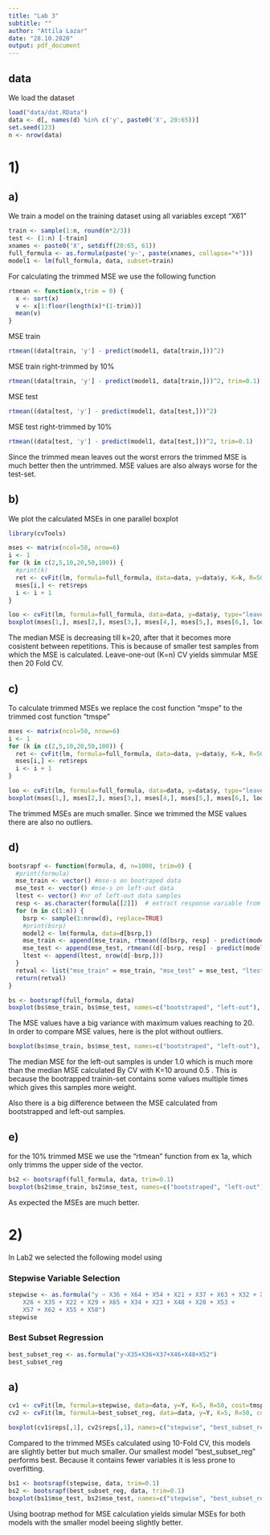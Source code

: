 ```yaml
---
title: "Lab 3"
subtitle: ""
author: "Attila Lazar"
date: "28.10.2020"
output: pdf_document
---
```


## data

We load the dataset

```r
load("data/dat.RData")
data <- d[, names(d) %in% c('y', paste0('X', 20:65))]
set.seed(123)
n <- nrow(data)
```


# 1)

## a)

We train a model on the training dataset using all variables except "X61"

```r
train <- sample(1:n, round(n*2/3))
test <- (1:n) [-train]
xnames <- paste0('X', setdiff(20:65, 61))
full_formula <- as.formula(paste('y~', paste(xnames, collapse="+")))
model1 <- lm(full_formula, data, subset=train) 
```


For calculating the trimmed MSE we use the following function
```r
rtmean <- function(x,trim = 0) {
  x <- sort(x)
  v <- x[1:floor(length(x)*(1-trim))]
  mean(v)
}
```

MSE train
```r
rtmean((data[train, 'y'] - predict(model1, data[train,]))^2)
```

MSE train right-trimmed by 10%
```r
rtmean((data[train, 'y'] - predict(model1, data[train,]))^2, trim=0.1)
```


MSE test
```r
rtmean((data[test, 'y'] - predict(model1, data[test,]))^2)
```


MSE test right-trimmed by 10%
```r
rtmean((data[test, 'y'] - predict(model1, data[test,]))^2, trim=0.1)
```

Since the trimmed mean leaves out the worst errors the trimmed MSE is much better then the untrimmed. MSE values are also always worse for the test-set.

## b)

We plot the calculated MSEs in one parallel boxplot

```r

library(cvTools)

mses <- matrix(ncol=50, nrow=6)
i <- 1
for (k in c(2,5,10,20,50,100)) {
  #print(k)
  ret <- cvFit(lm, formula=full_formula, data=data, y=data$y, K=k, R=50, cost=mspe, seed = 123)
  mses[i,] <- ret$reps
  i <- i + 1
}

loo <- cvFit(lm, formula=full_formula, data=data, y=data$y, type="leave-one-out", K=n, cost=mspe, seed = 123)
boxplot(mses[1,], mses[2,], mses[3,], mses[4,], mses[5,], mses[6,], loo$cv, names=c("2","5","10","20","50","100","n"), xlab="K-Fold", ylab="MSE", main="MSEs for CV with 50 Repetitions")

```
The median MSE is decreasing till k=20, after that it becomes more cosistent between repetitions. This is because of smaller test samples from which the MSE is calculated. Leave-one-out (K=n) CV yields simmular MSE then 20 Fold CV.

## c)

To calculate trimmed MSEs we replace the cost function "mspe" to the trimmed cost function "tmspe"

```r
mses <- matrix(ncol=50, nrow=6)
i <- 1
for (k in c(2,5,10,20,50,100)) {
  ret <- cvFit(lm, formula=full_formula, data=data, y=data$y, K=k, R=50, cost=tmspe, costArgs = list(trim = 0.1))
  mses[i,] <- ret$reps
  i <- i + 1
}

loo <- cvFit(lm, formula=full_formula, data=data, y=data$y, type="leave-one-out", K=n, cost=tmspe, costArgs = list(trim = 0.1))
boxplot(mses[1,], mses[2,], mses[3,], mses[4,], mses[5,], mses[6,], loo$cv, names=c("2","5","10","20","50","100","n"), xlab="K-Fold", ylab="MSE", main="10% trimmed MSEs for CV with 50 Repetitions ")

```
The trimmed MSEs are much smaller. Since we trimmed the MSE values there are also no outliers.

## d)


```r
bootsrapf <- function(formula, d, n=1000, trim=0) {
  #print(formula)
  mse_train <- vector() #mse-s on bootraped data
  mse_test <- vector() #mse-s on left-out data
  ltest <- vector() #nr of left-out data samples
  resp <- as.character(formula[[2]])  # extract response variable from formula
  for (m in c(1:n)) {
    bsrp <- sample(1:nrow(d), replace=TRUE)
    #print(bsrp)
    model2 <- lm(formula, data=d[bsrp,])
    mse_train <- append(mse_train, rtmean((d[bsrp, resp] - predict(model2, d[bsrp,]))^2, trim=trim))
    mse_test <- append(mse_test, rtmean((d[-bsrp, resp] - predict(model2, d[-bsrp,]))^2, trim=trim))
    ltest <- append(ltest, nrow(d[-bsrp,]))
  }
  retval <- list("mse_train" = mse_train, "mse_test" = mse_test, "ltest" = ltest)
  return(retval)
}

```

```r
bs <- bootsrapf(full_formula, data)
boxplot(bs$mse_train, bs$mse_test, names=c("bootstraped", "left-out"), xlab="Data-sets", ylab="MSE", main="MSEs with Bootstrap")

```
The MSE values have a big variance with maximum values reaching to 20. In order to compare MSE values, here is the plot without outliers.

```r
boxplot(bs$mse_train, bs$mse_test, names=c("bootstraped", "left-out"), outline=FALSE, xlab="Data-sets", ylab="MSE", main="MSEs with Bootstrap (without outliers)")

```
The median MSE for the left-out samples is under 1.0 which is much more than the median MSE calculated By CV with K=10 around 0.5 . This is because the bootrapped trainin-set contains some values multiple times which gives this samples more weight. 

Also there is a big difference between the MSE calculated from bootstrapped and left-out samples.

## e)

for the 10% trimmed MSE we use the "rtmean" function from ex 1a, which only trimms the upper side of the vector. 

```r
bs2 <- bootsrapf(full_formula, data, trim=0.1)
boxplot(bs2$mse_train, bs2$mse_test, names=c("bootstraped", "left-out"), xlab="Data-sets", ylab="MSE", main="10% trimmed MSEs with Bootstrap")
```

As expected the MSEs are much better.


# 2)

In Lab2 we selected the following model using 

### Stepwise Variable Selection

```r
stepwise <- as.formula("y ~ X36 + X64 + X54 + X21 + X37 + X63 + X32 + X45 + 
    X26 + X35 + X22 + X29 + X65 + X34 + X23 + X48 + X28 + X53 + 
    X57 + X62 + X55 + X58")
stepwise
```

### Best Subset Regression

```r
best_subset_reg <- as.formula("y~X35+X36+X37+X46+X48+X52")
best_subset_reg
```

## a)


```r

cv1 <- cvFit(lm, formula=stepwise, data=data, y=Y, K=5, R=50, cost=tmspe, costArgs = list(trim = 0.1))
cv2 <- cvFit(lm, formula=best_subset_reg, data=data, y=Y, K=5, R=50, cost=tmspe, costArgs = list(trim = 0.1))

boxplot(cv1$reps[,1], cv2$reps[,1], names=c("stepwise", "best_subset_reg"), xlab="Model", ylab="MSE", main="Comparison of MSEs using 5-Fold CV")

```
Compared to the trimmed MSEs calculated using 10-Fold CV, this models are slightly better but much smaller. Our smallest model "best_subset_reg" performs best. Because it contains fewer variables it is less prone to overfitting.

```r

bs1 <- bootsrapf(stepwise, data, trim=0.1)
bs2 <- bootsrapf(best_subset_reg, data, trim=0.1)
boxplot(bs1$mse_test, bs2$mse_test, names=c("stepwise", "best_subset_reg"), xlab="Model", ylab="MSE", main="Comparison of MSEs using 5-Fold CV")

```
Using bootrap method for MSE calculation yields simular MSEs for both models with the smaller model beeing slightly better.


